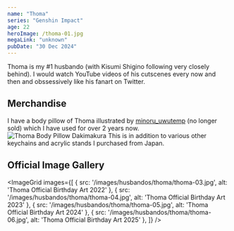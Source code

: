 ```yaml
---
name: "Thoma"
series: "Genshin Impact"
age: 22
heroImage: /thoma-01.jpg
megaLink: "unknown"
pubDate: "30 Dec 2024"
---
```

Thoma is my #1 husbando (with Kisumi Shigino following very closely behind). I would watch YouTube videos of his cutscenes every now and then and obssessively like his fanart on Twitter. 


<YouTube id="https://www.youtube.com/watch?v=vlRJFDQFAA4" />

## Merchandise
I have a body pillow of Thoma illustrated by <a href="https://linktr.ee/minoru_uwutemp">minoru_uwutemp</a> (no longer sold) which I have used for over 2 years now. 
![Thoma Body Pillow Dakimakura](/images/thoma-daki.jpg)
This is in addition to various other keychains and acrylic stands I purchased from Japan. 


## Official Image Gallery

<ImageGrid images={[
  { src: '/images/husbandos/thoma/thoma-03.jpg', alt: 'Thoma Official Birthday Art 2022' },
  { src: '/images/husbandos/thoma/thoma-04.jpg', alt: 'Thoma Official Birthday Art 2023' },
  { src: '/images/husbandos/thoma/thoma-05.jpg', alt: 'Thoma Official Birthday Art 2024' },
  { src: '/images/husbandos/thoma/thoma-06.jpg', alt: 'Thoma Official Birthday Art 2025' },
]} />
